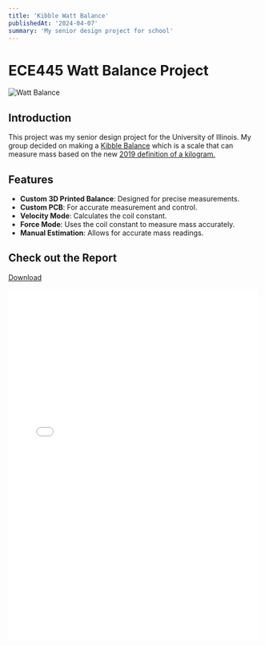 ```yaml
---
title: 'Kibble Watt Balance'
publishedAt: '2024-04-07'
summary: 'My senior design project for school'
---
```


# ECE445 Watt Balance Project

![Watt Balance](/images/wattbalance/balance.jpeg)

## Introduction
This project was my senior design project for the University of Illinois. My group decided on making a [Kibble Balance](https://www.nist.gov/si-redefinition/kilogram-kibble-balance) which is
a scale that can measure mass based on the new [2019 definition of a kilogram.](https://omni.wikiwand.com/en/articles/2019_redefinition_of_the_SI_base_units)

## Features
- **Custom 3D Printed Balance**: Designed for precise measurements.
- **Custom PCB**: For accurate measurement and control.
- **Velocity Mode**: Calculates the coil constant.
- **Force Mode**: Uses the coil constant to measure mass accurately.
- **Manual Estimation**: Allows for accurate mass readings.

## Check out the Report

[Download](/docs/balance.pdf)

<embed src="/docs/balance.pdf" width="500" height="700" type="application/pdf" />
